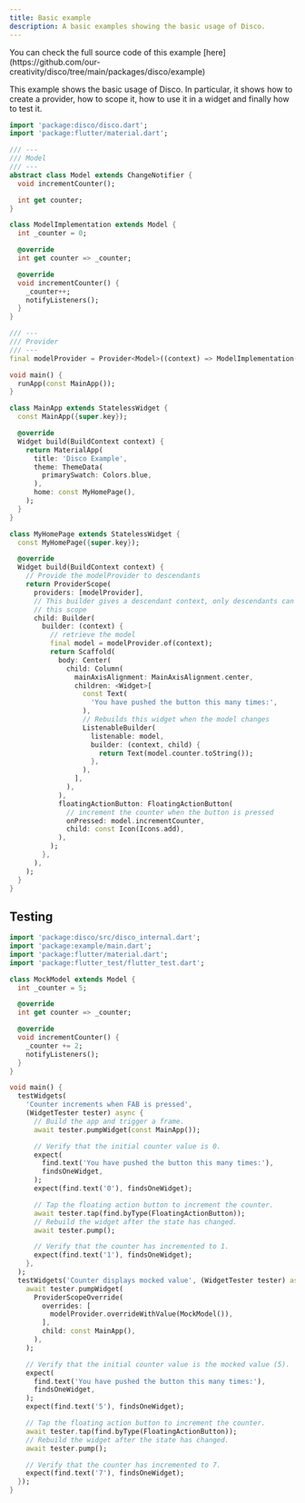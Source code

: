 ```yaml
---
title: Basic example
description: A basic examples showing the basic usage of Disco.
---
```


<Aside>
You can check the full source code of this example [here](https://github.com/our-creativity/disco/tree/main/packages/disco/example)
</Aside>

This example shows the basic usage of Disco.
In particular, it shows how to create a provider, how to scope it, how to use it in a widget and finally how to test it.

```dart
import 'package:disco/disco.dart';
import 'package:flutter/material.dart';

/// ---
/// Model
/// ---
abstract class Model extends ChangeNotifier {
  void incrementCounter();

  int get counter;
}

class ModelImplementation extends Model {
  int _counter = 0;

  @override
  int get counter => _counter;

  @override
  void incrementCounter() {
    _counter++;
    notifyListeners();
  }
}

/// ---
/// Provider
/// ---
final modelProvider = Provider<Model>((context) => ModelImplementation());

void main() {
  runApp(const MainApp());
}

class MainApp extends StatelessWidget {
  const MainApp({super.key});

  @override
  Widget build(BuildContext context) {
    return MaterialApp(
      title: 'Disco Example',
      theme: ThemeData(
        primarySwatch: Colors.blue,
      ),
      home: const MyHomePage(),
    );
  }
}

class MyHomePage extends StatelessWidget {
  const MyHomePage({super.key});

  @override
  Widget build(BuildContext context) {
    // Provide the modelProvider to descendants
    return ProviderScope(
      providers: [modelProvider],
      // This builder gives a descendant context, only descendants can access
      // this scope
      child: Builder(
        builder: (context) {
          // retrieve the model
          final model = modelProvider.of(context);
          return Scaffold(
            body: Center(
              child: Column(
                mainAxisAlignment: MainAxisAlignment.center,
                children: <Widget>[
                  const Text(
                    'You have pushed the button this many times:',
                  ),
                  // Rebuilds this widget when the model changes
                  ListenableBuilder(
                    listenable: model,
                    builder: (context, child) {
                      return Text(model.counter.toString());
                    },
                  ),
                ],
              ),
            ),
            floatingActionButton: FloatingActionButton(
              // increment the counter when the button is pressed
              onPressed: model.incrementCounter,
              child: const Icon(Icons.add),
            ),
          );
        },
      ),
    );
  }
}
```

## Testing

```dart
import 'package:disco/src/disco_internal.dart';
import 'package:example/main.dart';
import 'package:flutter/material.dart';
import 'package:flutter_test/flutter_test.dart';

class MockModel extends Model {
  int _counter = 5;

  @override
  int get counter => _counter;

  @override
  void incrementCounter() {
    _counter += 2;
    notifyListeners();
  }
}

void main() {
  testWidgets(
    'Counter increments when FAB is pressed',
    (WidgetTester tester) async {
      // Build the app and trigger a frame.
      await tester.pumpWidget(const MainApp());

      // Verify that the initial counter value is 0.
      expect(
        find.text('You have pushed the button this many times:'),
        findsOneWidget,
      );
      expect(find.text('0'), findsOneWidget);

      // Tap the floating action button to increment the counter.
      await tester.tap(find.byType(FloatingActionButton));
      // Rebuild the widget after the state has changed.
      await tester.pump();

      // Verify that the counter has incremented to 1.
      expect(find.text('1'), findsOneWidget);
    },
  );
  testWidgets('Counter displays mocked value', (WidgetTester tester) async {
    await tester.pumpWidget(
      ProviderScopeOverride(
        overrides: [
          modelProvider.overrideWithValue(MockModel()),
        ],
        child: const MainApp(),
      ),
    );

    // Verify that the initial counter value is the mocked value (5).
    expect(
      find.text('You have pushed the button this many times:'),
      findsOneWidget,
    );
    expect(find.text('5'), findsOneWidget);

    // Tap the floating action button to increment the counter.
    await tester.tap(find.byType(FloatingActionButton));
    // Rebuild the widget after the state has changed.
    await tester.pump();

    // Verify that the counter has incremented to 7.
    expect(find.text('7'), findsOneWidget);
  });
}
```
